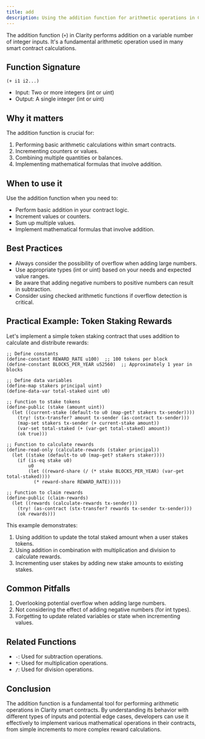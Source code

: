 ```yaml
---
title: add
description: Using the addition function for arithmetic operations in Clarity smart contracts.
---
```


The addition function (`+`) in Clarity performs addition on a variable number of integer inputs. It's a fundamental arithmetic operation used in many smart contract calculations.

## Function Signature

```clarity
(+ i1 i2...)
```

- Input: Two or more integers (int or uint)
- Output: A single integer (int or uint)

## Why it matters

The addition function is crucial for:

1. Performing basic arithmetic calculations within smart contracts.
2. Incrementing counters or values.
3. Combining multiple quantities or balances.
4. Implementing mathematical formulas that involve addition.

## When to use it

Use the addition function when you need to:

- Perform basic addition in your contract logic.
- Increment values or counters.
- Sum up multiple values.
- Implement mathematical formulas that involve addition.

## Best Practices

- Always consider the possibility of overflow when adding large numbers.
- Use appropriate types (int or uint) based on your needs and expected value ranges.
- Be aware that adding negative numbers to positive numbers can result in subtraction.
- Consider using checked arithmetic functions if overflow detection is critical.

## Practical Example: Token Staking Rewards

Let's implement a simple token staking contract that uses addition to calculate and distribute rewards:

```clarity
;; Define constants
(define-constant REWARD_RATE u100)  ;; 100 tokens per block
(define-constant BLOCKS_PER_YEAR u52560)  ;; Approximately 1 year in blocks

;; Define data variables
(define-map stakers principal uint)
(define-data-var total-staked uint u0)

;; Function to stake tokens
(define-public (stake (amount uint))
  (let ((current-stake (default-to u0 (map-get? stakers tx-sender))))
    (try! (stx-transfer? amount tx-sender (as-contract tx-sender)))
    (map-set stakers tx-sender (+ current-stake amount))
    (var-set total-staked (+ (var-get total-staked) amount))
    (ok true)))

;; Function to calculate rewards
(define-read-only (calculate-rewards (staker principal))
  (let ((stake (default-to u0 (map-get? stakers staker))))
    (if (is-eq stake u0)
        u0
        (let ((reward-share (/ (* stake BLOCKS_PER_YEAR) (var-get total-staked))))
          (* reward-share REWARD_RATE)))))

;; Function to claim rewards
(define-public (claim-rewards)
  (let ((rewards (calculate-rewards tx-sender)))
    (try! (as-contract (stx-transfer? rewards tx-sender tx-sender)))
    (ok rewards)))
```

This example demonstrates:
1. Using addition to update the total staked amount when a user stakes tokens.
2. Using addition in combination with multiplication and division to calculate rewards.
3. Incrementing user stakes by adding new stake amounts to existing stakes.

## Common Pitfalls

1. Overlooking potential overflow when adding large numbers.
2. Not considering the effect of adding negative numbers (for int types).
3. Forgetting to update related variables or state when incrementing values.

## Related Functions

- `-`: Used for subtraction operations.
- `*`: Used for multiplication operations.
- `/`: Used for division operations.

## Conclusion

The addition function is a fundamental tool for performing arithmetic operations in Clarity smart contracts. By understanding its behavior with different types of inputs and potential edge cases, developers can use it effectively to implement various mathematical operations in their contracts, from simple increments to more complex reward calculations.

